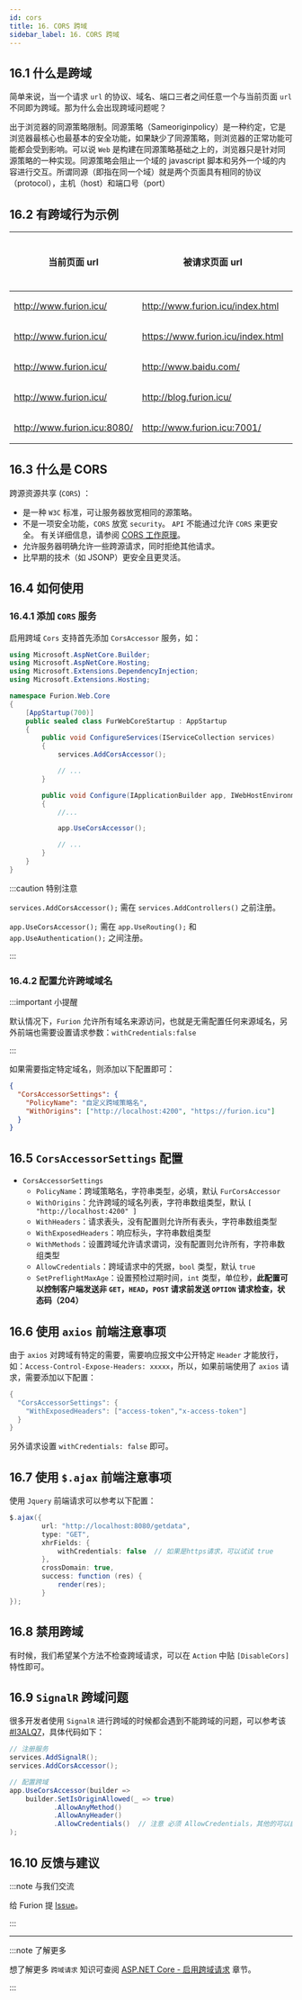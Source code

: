 ```yaml
---
id: cors
title: 16. CORS 跨域
sidebar_label: 16. CORS 跨域
---
```


## 16.1 什么是跨域

简单来说，当一个请求 `url` 的协议、域名、端口三者之间任意一个与当前页面 `url` 不同即为跨域。那为什么会出现跨域问题呢？

出于浏览器的同源策略限制。同源策略（Sameoriginpolicy）是一种约定，它是浏览器最核心也最基本的安全功能，如果缺少了同源策略，则浏览器的正常功能可能都会受到影响。可以说 `Web` 是构建在同源策略基础之上的，浏览器只是针对同源策略的一种实现。同源策略会阻止一个域的 javascript 脚本和另外一个域的内容进行交互。所谓同源（即指在同一个域）就是两个页面具有相同的协议（protocol），主机（host）和端口号（port）

## 16.2 有跨域行为示例

| 当前页面 url                | 被请求页面 url                    | 是否跨域 | 原因                           |
| --------------------------- | --------------------------------- | -------- | ------------------------------ |
| http://www.furion.icu/      | http://www.furion.icu/index.html  | 否       | 同源（协议、域名、端口号相同） |
| http://www.furion.icu/      | https://www.furion.icu/index.html | 跨域     | 协议不同（http/https）         |
| http://www.furion.icu/      | http://www.baidu.com/             | 跨域     | 主域名不同（chinadot/baidu）   |
| http://www.furion.icu/      | http://blog.furion.icu/           | 跨域     | 子域名不同（www/blog）         |
| http://www.furion.icu:8080/ | http://www.furion.icu:7001/       | 跨域     | 端口号不同（8080/7001）        |

## 16.3 什么是 CORS

跨源资源共享 (`CORS`) ：

- 是一种 `W3C` 标准，可让服务器放宽相同的源策略。
- 不是一项安全功能，`CORS` 放宽 `security`。 `API` 不能通过允许 `CORS` 来更安全。 有关详细信息，请参阅 [CORS 工作原理](https://docs.microsoft.com/zh-cn/aspnet/core/security/cors?view=aspnetcore-5.0#how-cors)。
- 允许服务器明确允许一些跨源请求，同时拒绝其他请求。
- 比早期的技术（如 JSONP）更安全且更灵活。

## 16.4 如何使用

### 16.4.1 添加 `CORS` 服务

启用跨域 `Cors` 支持首先添加 `CorsAccessor` 服务，如：

```cs showLineNumbers  {13,22}
using Microsoft.AspNetCore.Builder;
using Microsoft.AspNetCore.Hosting;
using Microsoft.Extensions.DependencyInjection;
using Microsoft.Extensions.Hosting;

namespace Furion.Web.Core
{
    [AppStartup(700)]
    public sealed class FurWebCoreStartup : AppStartup
    {
        public void ConfigureServices(IServiceCollection services)
        {
            services.AddCorsAccessor();

            // ...
        }

        public void Configure(IApplicationBuilder app, IWebHostEnvironment env)
        {
            //...

            app.UseCorsAccessor();

            // ...
        }
    }
}
```

:::caution 特别注意

`services.AddCorsAccessor();` 需在 `services.AddControllers()` 之前注册。

`app.UseCorsAccessor();` 需在 `app.UseRouting();` 和 `app.UseAuthentication();` 之间注册。

:::

### 16.4.2 配置允许跨域域名

:::important 小提醒

默认情况下，`Furion` 允许所有域名来源访问，也就是无需配置任何来源域名，另外前端也需要设置请求参数：`withCredentials:false`

:::

如果需要指定特定域名，则添加以下配置即可：

```json showLineNumbers  {4}
{
  "CorsAccessorSettings": {
    "PolicyName": "自定义跨域策略名",
    "WithOrigins": ["http://localhost:4200", "https://furion.icu"]
  }
}
```

## 16.5 `CorsAccessorSettings` 配置

- `CorsAccessorSettings`
  - `PolicyName`：跨域策略名，字符串类型，必填，默认 `FurCorsAccessor`
  - `WithOrigins`：允许跨域的域名列表，字符串数组类型，默认 `[ "http://localhost:4200" ]`
  - `WithHeaders`：请求表头，没有配置则允许所有表头，字符串数组类型
  - `WithExposedHeaders`：响应标头，字符串数组类型
  - `WithMethods`：设置跨域允许请求谓词，没有配置则允许所有，字符串数组类型
  - `AllowCredentials`：跨域请求中的凭据，`bool` 类型，默认 `true`
  - `SetPreflightMaxAge`：设置预检过期时间，`int` 类型，单位秒，**此配置可以控制客户端发送非 `GET`，`HEAD`，`POST` 请求前发送 `OPTION` 请求检查，状态码（204）**

## 16.6 使用 `axios` 前端注意事项

由于 `axios` 对跨域有特定的需要，需要响应报文中公开特定 `Header` 才能放行，如：`Access-Control-Expose-Headers: xxxxx`，所以，如果前端使用了 `axios` 请求，需要添加以下配置：

```cs showLineNumbers 
{
  "CorsAccessorSettings": {
    "WithExposedHeaders": ["access-token","x-access-token"]
  }
}
```

另外请求设置 `withCredentials: false` 即可。

## 16.7 使用 `$.ajax` 前端注意事项

使用 `Jquery` 前端请求可以参考以下配置：

```cs showLineNumbers  {4-7}
$.ajax({
        url: "http://localhost:8080/getdata",
        type: "GET",
        xhrFields: {
            withCredentials: false  // 如果是https请求，可以试试 true
        },
        crossDomain: true,
        success: function (res) {
            render(res);
        }
});
```

## 16.8 禁用跨域

有时候，我们希望某个方法不检查跨域请求，可以在 `Action` 中贴 `[DisableCors]` 特性即可。

## 16.9 `SignalR` 跨域问题

很多开发者使用 `SignalR` 进行跨域的时候都会遇到不能跨域的问题，可以参考该 [#I3ALQ7](https://gitee.com/dotnetchina/Furion/issues/I3ALQ7)，具体代码如下：

```cs showLineNumbers {3,6-7,10}
// 注册服务
services.AddSignalR();
services.AddCorsAccessor();

// 配置跨域
app.UseCorsAccessor(builder => 
    builder.SetIsOriginAllowed(_ => true)
           .AllowAnyMethod()
           .AllowAnyHeader()
           .AllowCredentials()  // 注意 必须 AllowCredentials，其他的可以自由配置
);
```

## 16.10 反馈与建议

:::note 与我们交流

给 Furion 提 [Issue](https://gitee.com/dotnetchina/Furion/issues/new?issue)。

:::

---

:::note 了解更多

想了解更多 `跨域请求` 知识可查阅 [ASP.NET Core - 启用跨域请求](https://docs.microsoft.com/zh-cn/aspnet/core/security/cors?view=aspnetcore-5.0) 章节。

:::
